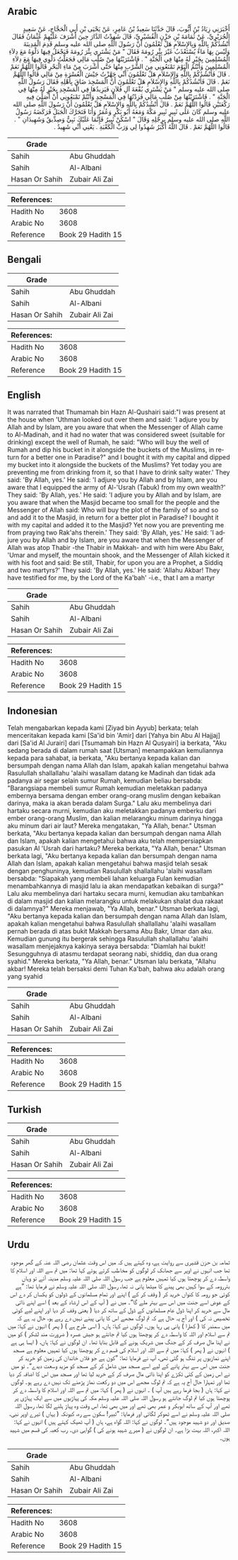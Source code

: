 ## Arabic


<div dir="rtl" lang="ar" style={{fontSize:'larger',backgroundColor:'#f8f9fa',padding:20}}>
أَخْبَرَنِي زِيَادُ بْنُ أَيُّوبَ، قَالَ حَدَّثَنَا سَعِيدُ بْنُ عَامِرٍ، عَنْ يَحْيَى بْنِ أَبِي الْحَجَّاجِ، عَنْ سَعِيدٍ الْجُرَيْرِيِّ، عَنْ ثُمَامَةَ بْنِ حَزْنٍ الْقُشَيْرِيِّ، قَالَ شَهِدْتُ الدَّارَ حِينَ أَشْرَفَ عَلَيْهِمْ عُثْمَانُ فَقَالَ أَنْشُدُكُمْ بِاللَّهِ وَبِالإِسْلاَمِ هَلْ تَعْلَمُونَ أَنَّ رَسُولَ اللَّهِ صلى الله عليه وسلم قَدِمَ الْمَدِينَةَ وَلَيْسَ بِهَا مَاءٌ يُسْتَعْذَبُ غَيْرَ بِئْرِ رُومَةَ فَقَالَ ‏"‏ مَنْ يَشْتَرِي بِئْرَ رُومَةَ فَيَجْعَلُ فِيهَا دَلْوَهُ مَعَ دِلاَءِ الْمُسْلِمِينَ بِخَيْرٍ لَهُ مِنْهَا فِي الْجَنَّةِ ‏"‏ ‏.‏ فَاشْتَرَيْتُهَا مِنْ صُلْبِ مَالِي فَجَعَلْتُ دَلْوِي فِيهَا مَعَ دِلاَءِ الْمُسْلِمِينَ وَأَنْتُمُ الْيَوْمَ تَمْنَعُونِي مِنَ الشُّرْبِ مِنْهَا حَتَّى أَشْرَبَ مِنْ مَاءِ الْبَحْرِ قَالُوا اللَّهُمَّ نَعَمْ ‏.‏ قَالَ فَأَنْشُدُكُمْ بِاللَّهِ وَالإِسْلاَمِ هَلْ تَعْلَمُونَ أَنِّي جَهَّزْتُ جَيْشَ الْعُسْرَةِ مِنْ مَالِي قَالُوا اللَّهُمَّ نَعَمْ ‏.‏ قَالَ فَأَنْشُدُكُمْ بِاللَّهِ وَالإِسْلاَمِ هَلْ تَعْلَمُونَ أَنَّ الْمَسْجِدَ ضَاقَ بِأَهْلِهِ فَقَالَ رَسُولُ اللَّهِ صلى الله عليه وسلم ‏"‏ مَنْ يَشْتَرِي بُقْعَةَ آلِ فُلاَنٍ فَيَزِيدُهَا فِي الْمَسْجِدِ بِخَيْرٍ لَهُ مِنْهَا فِي الْجَنَّةِ ‏"‏ ‏.‏ فَاشْتَرَيْتُهَا مِنْ صُلْبِ مَالِي فَزِدْتُهَا فِي الْمَسْجِدِ وَأَنْتُمْ تَمْنَعُونِي أَنْ أُصَلِّيَ فِيهِ رَكْعَتَيْنِ قَالُوا اللَّهُمَّ نَعَمْ ‏.‏ قَالَ أَنْشُدُكُمْ بِاللَّهِ وَالإِسْلاَمِ هَلْ تَعْلَمُونَ أَنَّ رَسُولَ اللَّهِ صلى الله عليه وسلم كَانَ عَلَى ثَبِيرٍ ثَبِيرِ مَكَّةَ وَمَعَهُ أَبُو بَكْرٍ وَعُمَرُ وَأَنَا فَتَحَرَّكَ الْجَبَلُ فَرَكَضَهُ رَسُولُ اللَّهِ صلى الله عليه وسلم بِرِجْلِهِ وَقَالَ ‏"‏ اسْكُنْ ثَبِيرُ فَإِنَّمَا عَلَيْكَ نَبِيٌّ وَصِدِّيقٌ وَشَهِيدَانِ ‏"‏ ‏.‏ قَالُوا اللَّهُمَّ نَعَمْ ‏.‏ قَالَ اللَّهُ أَكْبَرُ شَهِدُوا لِي وَرَبِّ الْكَعْبَةِ ‏.‏ يَعْنِي أَنِّي شَهِيدٌ ‏.‏
</div>
<div style={{backgroundColor:'#f8f9fa',padding:20, marginBottom: 10}}><table> <thead> <tr> <th>Grade</th> <th></th> </tr> </thead> <tbody> <tr><td>Sahih</td><td>Abu Ghuddah</td></tr><tr><td>Sahih</td><td>Al-Albani</td></tr><tr><td>Hasan Or Sahih</td><td>Zubair Ali Zai</td></tr></tbody></table><table> <thead> <tr> <th>References:</th> <th></th> </tr> </thead> <tbody><tr><td>Hadith No</td><td>3608</td></tr><tr><td>Arabic No</td><td>3608</td></tr><tr><td>Reference</td><td>Book 29 Hadith 15</td></tr></tbody></table></div>

## Bengali


<div dir="ltr" lang="bn" style={{fontSize:'larger',backgroundColor:'#f8f9fa',padding:20}}>

</div>
<div style={{backgroundColor:'#f8f9fa',padding:20, marginBottom: 10}}><table> <thead> <tr> <th>Grade</th> <th></th> </tr> </thead> <tbody> <tr><td>Sahih</td><td>Abu Ghuddah</td></tr><tr><td>Sahih</td><td>Al-Albani</td></tr><tr><td>Hasan Or Sahih</td><td>Zubair Ali Zai</td></tr></tbody></table><table> <thead> <tr> <th>References:</th> <th></th> </tr> </thead> <tbody><tr><td>Hadith No</td><td>3608</td></tr><tr><td>Arabic No</td><td>3608</td></tr><tr><td>Reference</td><td>Book 29 Hadith 15</td></tr></tbody></table></div>

## English


<div dir="ltr" lang="en" style={{fontSize:'larger',backgroundColor:'#f8f9fa',padding:20}}>
It was narrated that Thumamah bin Hazn Al-Qushairi said:"I was present at the house when 'Uthman looked out over them and said: 'I adjure you by Allah and by Islam, are you aware that when the Messenger of Allah came to Al-Madinah, and it had no water that was considered sweet (suitable for drinking) except the well of Rumah, he said: "Who will buy the well of Rumah and dip his bucket in it alongside the buckets of the Muslims, in return for a better one in Paradise?" and I bought it with my capital and dipped my bucket into it alongside the buckets of the Muslims? Yet today you are preventing me from drinking from it, so that I have to drink salty water.' They said: 'By Allah, yes.' He said: 'I adjure you by Allah and by Islam, are you aware that I equipped the army of Al-'Usrah (Tabuk) from my own wealth?' They said: 'By Allah, yes.' He said: 'I adjure you by Allah and by Islam, are you aware that when the Masjid became too small for the people and the Messenger of Allah said: Who will buy the plot of the family of so and so and add it to the Masjid, in return for a better plot in Paradise? I bought it with my capital and added it to the Masjid? Yet now you are preventing me from praying two Rak'ahs therein.' They said: 'By Allah, yes.' He said: 'I adjure you by Allah and by Islam, are you aware that when the Messenger of Allah was atop Thabir -the Thabir in Makkah- and with him were Abu Bakr, 'Umar and myself, the mountain shook, and the Messenger of Allah kicked it with his foot and said: Be still, Thabir, for upon you are a Prophet, a Siddiq and two martyrs?' They said: 'By Allah, yes.' He said: 'Allahu Akbar! They have testified for me, by the Lord of the Ka'bah' -i.e., that I am a martyr
</div>
<div style={{backgroundColor:'#f8f9fa',padding:20, marginBottom: 10}}><table> <thead> <tr> <th>Grade</th> <th></th> </tr> </thead> <tbody> <tr><td>Sahih</td><td>Abu Ghuddah</td></tr><tr><td>Sahih</td><td>Al-Albani</td></tr><tr><td>Hasan Or Sahih</td><td>Zubair Ali Zai</td></tr></tbody></table><table> <thead> <tr> <th>References:</th> <th></th> </tr> </thead> <tbody><tr><td>Hadith No</td><td>3608</td></tr><tr><td>Arabic No</td><td>3608</td></tr><tr><td>Reference</td><td>Book 29 Hadith 15</td></tr></tbody></table></div>

## Indonesian


<div dir="ltr" lang="id" style={{fontSize:'larger',backgroundColor:'#f8f9fa',padding:20}}>
Telah mengabarkan kepada kami [Ziyad bin Ayyub] berkata; telah menceritakan kepada kami [Sa'id bin 'Amir] dari [Yahya bin Abu Al Hajjaj] dari [Sa'id Al Jurairi] dari [Tsumamah bin Hazn Al Qusyairi] ia berkata, "Aku sedang berada di dalam rumah saat [Utsman] menampakkan kemuliannya kepada para sahabat, ia berkata, "Aku bertanya kepada kalian dan bersumpah dengan nama Allah dan Islam, apakah kalian mengetahui bahwa Rasulullah shallallahu 'alaihi wasallam datang ke Madinah dan tidak ada padanya air segar selain sumur Rumah, kemudian beliau bersabda: "Barangsiapa membeli sumur Rumah kemudian meletakkan padanya embernya bersama dengan ember orang-orang muslim dengan kebaikan darinya, maka ia akan berada dalam Surga." Lalu aku membelinya dari hartaku secara murni, kemudian aku meletakkan padanya emberku dari ember orang-orang Muslim, dan kalian melarangku minum darinya hingga aku minum dari air laut? Mereka mengatakan, "Ya Allah, benar." Utsman berkata, "Aku bertanya kepada kalian dan bersumpah dengan nama Allah dan Islam, apakah kalian mengetahui bahwa aku telah mempersiapkan pasukan Al 'Usrah dari hartaku? Mereka berkata, "Ya Allah, benar." Utsman berkata lagi, "Aku bertanya kepada kalian dan bersumpah dengan nama Allah dan Islam, apakah kalian mengetahui bahwa masjid telah sesak dengan penghuninya, kemudian Rasulullah shallallahu 'alaihi wasallam bersabda: "Siapakah yang membeli lahan keluarga Fulan kemudian menambahkannya di masjid lalu ia akan mendapatkan kebaikan di surga?" Lalu aku membelinya dari hartaku secara murni, kemudian aku tambahkan di dalam masjid dan kalian melarangku untuk melakukan shalat dua rakaat di dalamnya?" Mereka menjawab, "Ya Allah, benar." Utsman berkata lagi, "Aku bertanya kepada kalian dan bersumpah dengan nama Allah dan Islam, apakah kalian mengetahui bahwa Rasulullah shallallahu 'alaihi wasallam pernah berada di atas bukit Makkah bersama Abu Bakr, Umar dan aku. Kemudian gunung itu bergerak sehingga Rasulullah shallallahu 'alaihi wasallam menjejaknya kakinya seraya bersabda: "Diamlah hai bukit! Sesungguhnya di atasmu terdapat seorang nabi, shiddiq, dan dua orang syahid." Mereka berkata, "Ya Allah, benar." Utsman lalu berkata, "Allahu akbar! Mereka telah bersaksi demi Tuhan Ka'bah, bahwa aku adalah orang yang syahid
</div>
<div style={{backgroundColor:'#f8f9fa',padding:20, marginBottom: 10}}><table> <thead> <tr> <th>Grade</th> <th></th> </tr> </thead> <tbody> <tr><td>Sahih</td><td>Abu Ghuddah</td></tr><tr><td>Sahih</td><td>Al-Albani</td></tr><tr><td>Hasan Or Sahih</td><td>Zubair Ali Zai</td></tr></tbody></table><table> <thead> <tr> <th>References:</th> <th></th> </tr> </thead> <tbody><tr><td>Hadith No</td><td>3608</td></tr><tr><td>Arabic No</td><td>3608</td></tr><tr><td>Reference</td><td>Book 29 Hadith 15</td></tr></tbody></table></div>

## Turkish


<div dir="ltr" lang="tr" style={{fontSize:'larger',backgroundColor:'#f8f9fa',padding:20}}>

</div>
<div style={{backgroundColor:'#f8f9fa',padding:20, marginBottom: 10}}><table> <thead> <tr> <th>Grade</th> <th></th> </tr> </thead> <tbody> <tr><td>Sahih</td><td>Abu Ghuddah</td></tr><tr><td>Sahih</td><td>Al-Albani</td></tr><tr><td>Hasan Or Sahih</td><td>Zubair Ali Zai</td></tr></tbody></table><table> <thead> <tr> <th>References:</th> <th></th> </tr> </thead> <tbody><tr><td>Hadith No</td><td>3608</td></tr><tr><td>Arabic No</td><td>3608</td></tr><tr><td>Reference</td><td>Book 29 Hadith 15</td></tr></tbody></table></div>

## Urdu


<div dir="rtl" lang="ur" style={{fontSize:'larger',backgroundColor:'#f8f9fa',padding:20}}>
ثمامہ بن حزن قشیری سے روایت ہے، وہ کہتے ہیں کہ میں اس وقت عثمان رضی اللہ عنہ کے گھر موجود تھا جب انہوں نے اوپر سے جھانک کر لوگوں کو مخاطب کرتے ہوئے کہا تھا: میں تم سے اللہ اور اسلام کا واسطہ دے کر پوچھتا ہوں کیا تمہیں معلوم ہے جب رسول اللہ صلی اللہ علیہ وسلم مدینہ آئے تو وہاں بئررومہ کے سوا کہیں بھی پینے کا میٹھا پانی نہ تھا، رسول اللہ صلی اللہ علیہ وسلم نے فرمایا تھا: ”ہے کوئی جو رومہ کا کنواں خرید کر ( وقف کر کے ) اپنے اور تمام مسلمانوں کے ڈولوں کو یکساں کر دے اس کے عوض اسے جنت میں اس سے بہتر ملے گا“۔ میں نے ( آپ کے اس ارشاد کے بعد ) اسے اپنے ذاتی مال سے خرید کر اپنا ڈول عام مسلمانوں کے ڈول کے ساتھ کر دیا ( یعنی وقف کر دیا اور اپنے لیے کوئی تخصیص نہ کی ) اور آج یہ حال ہے کہ تم لوگ مجھے اس کا پانی پینے نہیں دے رہے ہو، حال یہ ہے کہ میں سمندر کا ( کھارا ) پانی پی رہا ہوں۔ لوگوں نے کہا: ہاں، ( اسی طرح ہے ) ( پھر ) انہوں نے کہا: میں تم سے اسلام اور اللہ کا واسطہ دے کر پوچھتا ہوں کیا تم جانتے ہو جیش عسرہ ( ضرورت مند لشکر ) کو میں نے اپنا مال صرف کر کے جنگ میں شریک ہونے کے قابل بنایا تھا۔ ان لوگوں نے کہا: ہاں، ( ایسا ہی ہے ) انہوں نے ( پھر ) کہا: میں تم سے اللہ اور اسلام کی قسم دے کر پوچھتا ہوں کیا تمہیں معلوم ہے مسجد اپنے نمازیوں پر تنگ ہو گئی تھی، آپ نے فرمایا تھا: ”کون ہے جو فلاں خاندان کی زمین کو خرید کر جنت میں اس سے بہتر پانے کے لیے اسے مسجد میں شامل کر کے مسجد کو مزید وسعت دیدے“۔ تو میں نے اس زمین کے کئی ٹکڑے کو اپنا ذاتی مال صرف کر کے خرید لیا تھا اور مسجد میں اس کا اضافہ کر دیا تھا اور تمہارا حال آج یہ ہے کہ تم لوگ مجھے اس میں دو رکعت نماز پڑھنے تک نہیں دے رہے ہو۔ لوگوں نے کہا: ہاں ( بجا فرما رہے ہیں آپ ) ۔ انہوں نے ( پھر ) کہا: میں تم سے اللہ اور اسلام کا واسطہ دے کر پوچھتا ہوں کیا تم لوگ جانتے ہو رسول اللہ صلی اللہ علیہ وسلم مکہ کی پہاڑیوں میں سے ایک پہاڑی پر تھے اور آپ کے ساتھ ابوبکر و عمر بھی تھے اور میں بھی تھا، اس وقت وہ پہاڑ ہلنے لگا تھا، رسول اللہ صلی اللہ علیہ وسلم نے اسے ٹھوکر لگائی اور فرمایا: ”ثبیر! سکون سے رہ، کیونکہ ( یہاں ) تیرے اوپر نبی، صدیق اور دو شہید موجود ہیں“۔ لوگوں نے کہا: اللہ گواہ ہے، ہاں ( آپ ٹھیک کہتے ہیں ) انہوں نے کہا: اللہ اکبر، اللہ بہت بڑا ہے۔ ان لوگوں نے ( میرے شہید ہونے کی ) گواہی دی۔ رب کعبہ کی قسم میں شہید ہوں۔
</div>
<div style={{backgroundColor:'#f8f9fa',padding:20, marginBottom: 10}}><table> <thead> <tr> <th>Grade</th> <th></th> </tr> </thead> <tbody> <tr><td>Sahih</td><td>Abu Ghuddah</td></tr><tr><td>Sahih</td><td>Al-Albani</td></tr><tr><td>Hasan Or Sahih</td><td>Zubair Ali Zai</td></tr></tbody></table><table> <thead> <tr> <th>References:</th> <th></th> </tr> </thead> <tbody><tr><td>Hadith No</td><td>3608</td></tr><tr><td>Arabic No</td><td>3608</td></tr><tr><td>Reference</td><td>Book 29 Hadith 15</td></tr></tbody></table></div>